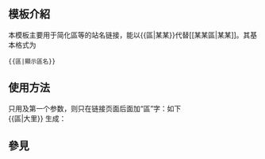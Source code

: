 <noinclude>{{template doc page viewed directly}}</noinclude>

<!-- 在本行下編輯模板說明 -->
== 模板介紹 ==
本模板主要用于简化區等的站名链接，能以<nowiki>{{區|某某}}</nowiki>代替<nowiki>[[某某區|某某]]</nowiki>。其基本格式为
<pre>{{區|顯示區名}}</pre>

== 使用方法 ==
只用及第一个参数，则只在链接页面后面加“區”字：如下<br>
<nowiki>{{區|大里}}</nowiki> 生成：{{區|大里}}

==參見==
{{tl|鄉}}<br>
{{tl|鎮}}<br>
{{tl|市}}

<includeonly>
<!-- 本行下加入模板的分類 -->

<!-- 本行下加入模板的跨語言鏈接 -->

</includeonly>